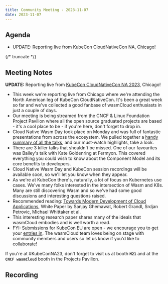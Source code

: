 ```yaml
---
title: Community Meeting - 2023-11-07
date: 2023-11-07
---
```


## Agenda

- UPDATE: Reporting live from KubeCon CloudNativeCon NA, Chicago!

{/* truncate */}

## Meeting Notes

**UPDATE:** Reporting live from [KubeCon CloudNativeCon NA 2023](https://events.linuxfoundation.org/kubecon-cloudnativecon-north-america/), Chicago!

- This week we're reporting live from Chicago where we're attending the North American leg of KubeCon CloudNativeCon. It's been a great week so far and we've collected a good fanbase of wasmCloud enthusiasts in just a couple of days.
- Our meeting is being streamed from the CNCF & Linux Foundation Project Pavilion where all the open source graduated projects are based - it's a cool place to be - if you're here, don't forget to drop in.
- Cloud Native Wasm Day took place on Monday and was full of fantastic presentations from across the ecosystem. We pulled together a [handy summary of all the talks](https://cosmonic.com/blog/industry/kubecon-cloudnativecon-2023-wasm-day-wrap-up), and our must-watch highlights, take a look.
- There are 3 killer talks that shouldn't be missed. One of our favourites was Bailey's talk with Kate Goldenring at Fermyon. This covered everything you could wish to know about the Component Model and its core benefits to developers.
- Cloud Native Wasm Day and KubeCon session recordings will be available soon, so we'll let you know when they appear.
- As we're at KubeCon there's, naturally, a lot of focus on Kubernetes use cases. We've many folks interested in the intersection of Wasm and K8s. Many are still discovering Wasm and so we've had some good discussions and interesting questions raised.
- Recommended reading: [Towards Modern Development of Cloud Applications](https://pages.cs.wisc.edu/~rgrandl/papers/ms.pdf), White Paper by Sanjay Ghemawat, Robert Grandl, Srdjan Petrovic, Michael Whittaker et al.
- This interesting research paper shares many of the ideals that wasmCloud embodies and is well worth a read.
- FYI: Submissions for KubeCon EU are open - we encourage you to get your [entries in](https://events.linuxfoundation.org/kubecon-cloudnativecon-europe/program/cfp/). The wasmCloud team loves being on stage with community members and users so let us know if you'd like to collaborate!

If you're at #KubeConNA23, don't forget to visit us at booth **`M21`** and at the **`CNCF wasmCloud`** booth in the Projects Pavilion.

## Recording

<YouTube url="https://www.youtube.com/watch?v=zBCUl36SIfg" />
